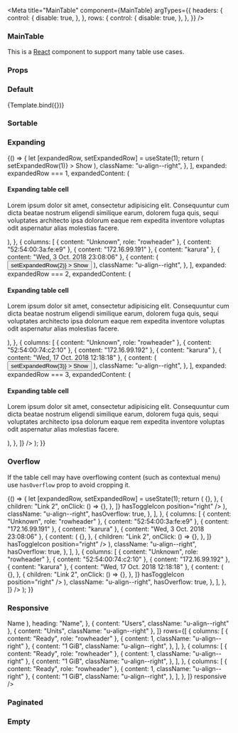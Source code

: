 

<Meta
  title="MainTable"
  component={MainTable}
  argTypes={{
    headers: {
      control: {
        disable: true,
      },
    },
    rows: {
      control: {
        disable: true,
      },
    },
  }}
/>


### MainTable

This is a [React](https://reactjs.org/) component to support many table use cases.

### Props

<ArgsTable of={MainTable} />

### Default

<Canvas>
  <Story
    name="Default"
    args={{
      headers: [
        { content: null },
        { content: "Foundation Cloud" },
        { content: "Foundation Cloud Plus" },
      ],
      rows: [
        {
          columns: [
            {
              content: "Expert delivery of an Ubuntu OpenStack cloud",
              role: "rowheader",
            },
            { content: "Reference architecture" },
            { content: "Custom architecture" },
          ],
        },
        {
          columns: [
            { content: "Workshop and training", role: "rowheader" },
            { content: "2-days" },
            { content: "4-days" },
          ],
        },
        {
          columns: [
            { content: "One-time price", role: "rowheader" },
            { content: "$75,000" },
            { content: "$150,000" },
          ],
        },
      ],
    }}
  >
    {Template.bind({})}
  </Story>
</Canvas>

### Sortable

<Canvas>
  <Story name="Sortable">
    <MainTable
      headers={[
        { content: "Status", sortKey: "status" },
        { content: "Cores", sortKey: "cores", className: "u-align--right" },
        { content: "RAM", sortKey: "ram", className: "u-align--right" },
        { content: "Disks", sortKey: "disks", className: "u-align--right" },
      ]}
      rows={[
        {
          columns: [
            { content: "Ready", role: "rowheader" },
            { content: 1, className: "u-align--right" },
            { content: "1 GiB", className: "u-align--right" },
            { content: 2, className: "u-align--right" },
          ],
          sortData: {
            status: "ready",
            cores: 2,
            ram: 1,
            disks: 2,
          },
        },
        {
          columns: [
            { content: "Idle", role: "rowheader" },
            { content: 1, className: "u-align--right" },
            { content: "1 GiB", className: "u-align--right" },
            { content: 2, className: "u-align--right" },
          ],
          sortData: {
            status: "idle",
            cores: 1,
            ram: 1,
            disks: 2,
          },
        },
        {
          columns: [
            { content: "Waiting", role: "rowheader" },
            { content: 8, className: "u-align--right" },
            { content: "3.9 GiB", className: "u-align--right" },
            { content: 3, className: "u-align--right" },
          ],
          sortData: {
            status: "waiting",
            cores: 8,
            ram: 3.9,
            disks: 3,
          },
        },
      ]}
      sortable
    />
  </Story>
</Canvas>

### Expanding

<Canvas>
  <Story name="Expanding">
    {() => {
      let [expandedRow, setExpandedRow] = useState(1);
      return (
        <MainTable
          expanding
          headers={[
            { content: "Name" },
            { content: "Mac address" },
            { content: "IP" },
            { content: "Rack" },
            { content: "Last seen" },
            { content: "Actions", className: "u-align--right" },
          ]}
          rows={[
            {
              columns: [
                { content: "Unknown", role: "rowheader" },
                { content: "2c:44:fd:80:3f:25" },
                { content: "10.249.0.1" },
                { content: "karura" },
                { content: "Thu, 25 Oct. 2018 13:55:21" },
                {
                  content: (
                    <button
                      className="u-toggle"
                      onClick={() => setExpandedRow(1)}
                    >
                      Show
                    </button>
                  ),
                  className: "u-align--right",
                },
              ],
              expanded: expandedRow === 1,
              expandedContent: (
                <Row>
                  <Col size={8}>
                    <h4>Expanding table cell</h4>
                    <p>
                      Lorem ipsum dolor sit amet, consectetur adipisicing elit.
                      Consequuntur cum dicta beatae nostrum eligendi similique
                      earum, dolorem fuga quis, sequi voluptates architecto ipsa
                      dolorum eaque rem expedita inventore voluptas odit
                      aspernatur alias molestias facere.
                    </p>
                  </Col>
                </Row>
              ),
            },
            {
              columns: [
                { content: "Unknown", role: "rowheader" },
                { content: "52:54:00:3a:fe:e9" },
                { content: "172.16.99.191" },
                { content: "karura" },
                { content: "Wed, 3 Oct. 2018 23:08:06" },
                {
                  content: (
                    <button
                      className="u-toggle"
                      onClick={() => setExpandedRow(2)}
                    >
                      Show
                    </button>
                  ),
                  className: "u-align--right",
                },
              ],
              expanded: expandedRow === 2,
              expandedContent: (
                <Row>
                  <Col size={8}>
                    <h4>Expanding table cell</h4>
                    <p>
                      Lorem ipsum dolor sit amet, consectetur adipisicing elit.
                      Consequuntur cum dicta beatae nostrum eligendi similique
                      earum, dolorem fuga quis, sequi voluptates architecto ipsa
                      dolorum eaque rem expedita inventore voluptas odit
                      aspernatur alias molestias facere.
                    </p>
                  </Col>
                </Row>
              ),
            },
            {
              columns: [
                { content: "Unknown", role: "rowheader" },
                { content: "52:54:00:74:c2:10" },
                { content: "172.16.99.192" },
                { content: "karura" },
                { content: "Wed, 17 Oct. 2018 12:18:18" },
                {
                  content: (
                    <button
                      className="u-toggle"
                      onClick={() => setExpandedRow(3)}
                    >
                      Show
                    </button>
                  ),
                  className: "u-align--right",
                },
              ],
              expanded: expandedRow === 3,
              expandedContent: (
                <Row>
                  <Col size={8}>
                    <h4>Expanding table cell</h4>
                    <p>
                      Lorem ipsum dolor sit amet, consectetur adipisicing elit.
                      Consequuntur cum dicta beatae nostrum eligendi similique
                      earum, dolorem fuga quis, sequi voluptates architecto ipsa
                      dolorum eaque rem expedita inventore voluptas odit
                      aspernatur alias molestias facere.
                    </p>
                  </Col>
                </Row>
              ),
            },
          ]}
        />
      );
    }}
  </Story>
</Canvas>

### Overflow

If the table cell may have overflowing content (such as contextual menu) use `hasOverflow` prop to avoid cropping it.

<Canvas>
  <Story name="Overflow">
    {() => {
      let [expandedRow, setExpandedRow] = useState(1);
      return (
        <MainTable
          headers={[
            { content: "Name" },
            { content: "Mac address" },
            { content: "IP" },
            { content: "Rack" },
            { content: "Last seen" },
            { content: "Actions", className: "u-align--right" },
          ]}
          rows={[
            {
              columns: [
                { content: "Unknown", role: "rowheader" },
                { content: "2c:44:fd:80:3f:25" },
                { content: "10.249.0.1" },
                { content: "karura" },
                { content: "Thu, 25 Oct. 2018 13:55:21" },
                {
                  content: (
                    <ContextualMenu
                      links={[
                        {
                          children: "Link 1",
                          onClick: () => {},
                        },
                        {
                          children: "Link 2",
                          onClick: () => {},
                        },
                      ]}
                      hasToggleIcon
                      position="right"
                    />
                  ),
                  className: "u-align--right",
                  hasOverflow: true,
                },
              ],
            },
            {
              columns: [
                { content: "Unknown", role: "rowheader" },
                { content: "52:54:00:3a:fe:e9" },
                { content: "172.16.99.191" },
                { content: "karura" },
                { content: "Wed, 3 Oct. 2018 23:08:06" },
                {
                  content: (
                    <ContextualMenu
                      links={[
                        {
                          children: "Link 1",
                          onClick: () => {},
                        },
                        {
                          children: "Link 2",
                          onClick: () => {},
                        },
                      ]}
                      hasToggleIcon
                      position="right"
                    />
                  ),
                  className: "u-align--right",
                  hasOverflow: true,
                },
              ],
            },
            {
              columns: [
                { content: "Unknown", role: "rowheader" },
                { content: "52:54:00:74:c2:10" },
                { content: "172.16.99.192" },
                { content: "karura" },
                { content: "Wed, 17 Oct. 2018 12:18:18" },
                {
                  content: (
                    <ContextualMenu
                      links={[
                        {
                          children: "Link 1",
                          onClick: () => {},
                        },
                        {
                          children: "Link 2",
                          onClick: () => {},
                        },
                      ]}
                      hasToggleIcon
                      position="right"
                    />
                  ),
                  className: "u-align--right",
                  hasOverflow: true,
                },
              ],
            },
          ]}
        />
      );
    }}
  </Story>
</Canvas>

### Responsive

<Canvas>
  <Story name="Responsive">
    <MainTable
      headers={[
        {
          content: (
            <span>
              Name <i class="p-icon--information"></i>
            </span>
          ),
          heading: "Name",
        },
        { content: "Users", className: "u-align--right" },
        { content: "Units", className: "u-align--right" },
      ]}
      rows={[
        {
          columns: [
            { content: "Ready", role: "rowheader" },
            { content: 1, className: "u-align--right" },
            {
              content: "1 GiB",
              className: "u-align--right",
            },
          ],
        },
        {
          columns: [
            { content: "Ready", role: "rowheader" },
            { content: 1, className: "u-align--right" },
            {
              content: "1 GiB",
              className: "u-align--right",
            },
          ],
        },
        {
          columns: [
            { content: "Ready", role: "rowheader" },
            { content: 1, className: "u-align--right" },
            {
              content: "1 GiB",
              className: "u-align--right",
            },
          ],
        },
      ]}
      responsive
    />
  </Story>
</Canvas>

### Paginated

<Canvas>
  <Story name="Paginated">
    <MainTable
      headers={[{ content: "Status" }, { content: "Cores" }]}
      paginate={5}
      rows={[
        { columns: [{ content: "Ready" }, { content: 1 }] },
        { columns: [{ content: "Idle" }, { content: 4 }] },
        { columns: [{ content: "Waiting" }, { content: 2 }] },
        { columns: [{ content: "Ready" }, { content: 1 }] },
        { columns: [{ content: "Idle" }, { content: 4 }] },
        { columns: [{ content: "Waiting" }, { content: 2 }] },
        { columns: [{ content: "Ready" }, { content: 1 }] },
        { columns: [{ content: "Idle" }, { content: 4 }] },
        { columns: [{ content: "Waiting" }, { content: 2 }] },
        { columns: [{ content: "Ready" }, { content: 1 }] },
        { columns: [{ content: "Idle" }, { content: 4 }] },
        { columns: [{ content: "Waiting" }, { content: 2 }] },
        { columns: [{ content: "Ready" }, { content: 1 }] },
        { columns: [{ content: "Idle" }, { content: 4 }] },
        { columns: [{ content: "Waiting" }, { content: 2 }] },
        { columns: [{ content: "Ready" }, { content: 1 }] },
        { columns: [{ content: "Idle" }, { content: 4 }] },
        { columns: [{ content: "Waiting" }, { content: 2 }] },
      ]}
    />
  </Story>
</Canvas>

### Empty

<Canvas>
  <Story name="Empty">
    <MainTable
      headers={[
        { content: "Plan" },
        { content: "Foundation Cloud" },
        { content: "Foundation Cloud Plus" },
      ]}
      rows={[]}
      emptyStateMsg="No data to display"
    />
  </Story>
</Canvas>
